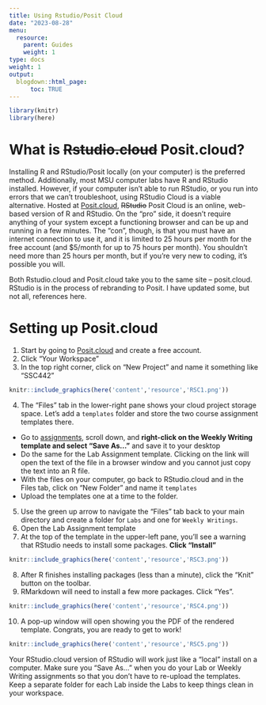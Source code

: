 ```yaml
---
title: Using Rstudio/Posit Cloud
date: "2023-08-28"
menu:
  resource:
    parent: Guides
    weight: 1
type: docs
weight: 1
output:
  blogdown::html_page:
      toc: TRUE
---
```


```r
library(knitr)
library(here)
```

# What is ~~Rstudio.cloud~~ Posit.cloud?

Installing R and RStudio/Posit locally (on your computer) is the preferred method. Additionally, most MSU computer labs have R and RStudio installed. However, if your computer isn't able to run RStudio, or you run into errors that we can't troubleshoot, using RStudio Cloud is a viable alternative. Hosted at [Posit.cloud](https://posit.cloud), ~~RStudio~~ Posit Cloud is an online, web-based version of R and RStudio. On the "pro" side, it doesn't require anything of your system except a functioning browser and can be up and running in a few minutes. The "con", though, is that you must have an internet connection to use it, and it is limited to 25 hours per month for the free account (and \$5/month for up to 75 hours per month). You shouldn't need more than 25 hours per month, but if you're very new to coding, it's possible you will.

Both Rstudio.cloud and Posit.cloud take you to the same site -- posit.cloud. RStudio is in the process of rebranding to Posit. I have updated some, but not all, references here.

# Setting up Posit.cloud

1. Start by going to [Posit.cloud](https://posit.cloud) and create a free account.
2. Click "Your Workspace"
3. In the top right corner, click on "New Project" and name it something like "SSC442"


```r
knitr::include_graphics(here('content','resource','RSC1.png'))
```

4. The "Files" tab in the lower-right pane shows your cloud project storage space. Let's add a `templates` folder and store the two course assignment templates there.
  - Go to [assignments](/assignment/), scroll down, and **right-click on the Weekly Writing template and select "Save As..."** and save it to your desktop
  - Do the same for the Lab Assignment template. Clicking on the link will open the text of the file in a browser window and you cannot just copy the text into an R file.
  - With the files on your computer, go back to RStudio.cloud and in the Files tab, click on "New Folder" and name it `templates`
  - Upload the templates one at a time to the folder.
  
5. Use the green up arrow to navigate the "Files" tab back to your main directory and create a folder for `Labs` and one for `Weekly Writings`.
6. Open the Lab Assignment template
7. At the top of the template in the upper-left pane, you'll see a warning that RStudio needs to install some packages. **Click "Install"**


```r
knitr::include_graphics(here('content','resource','RSC3.png'))
```

8. After R finishes installing packages (less than a minute), click the "Knit" button on the toolbar.
9. RMarkdown will need to install a few more packages. Click "Yes".


```r
knitr::include_graphics(here('content','resource','RSC4.png'))
```

10. A pop-up window will open showing you the PDF of the rendered template. Congrats, you are ready to get to work!


```r
knitr::include_graphics(here('content','resource','RSC5.png'))
```


Your RStudio.cloud version of RStudio will work just like a "local" install on a computer. Make sure you "Save As..." when you do your Lab or Weekly Writing assignments so that you don't have to re-upload the templates. Keep a separate folder for each Lab inside the Labs to keep things clean in your workspace.


